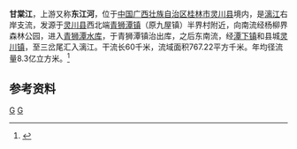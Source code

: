 {{Infobox River
  | river_name      = 甘棠江
  | image_name      =Lingchuan, Guilin, Guangxi, China - panoramio (13).jpg
  | image_size      = 300px
  | caption         = 
  | origin          = [[广西壮族自治区|广西壮族自治区]][[灵川县|灵川县]][[青狮潭镇|青狮潭镇]]半界村
  | mouth           = 广西壮族自治区灵川县[[灵川镇_(灵川县)|灵川镇]]三岔尾{{coord|25|21|35|N|110|20|17|E}}
  | basin_countries = 广西灵川县
  | length          = 60 km
  | elevation       = 
  | mouth_elevation = 
  | discharge       = 
  | watershed       = 767.22 km<sup>2</sup>
}}
'''甘棠江'''，上游又称'''东江河'''，位于[[中国|中国]][[广西壮族自治区|广西壮族自治区]][[桂林市|桂林市]][[灵川县|灵川县]]境内，是[[漓江|漓江]]右岸支流，发源于[[灵川县|灵川县]]西北端[[青狮潭镇|青狮潭镇]]（原九屋镇）半界村附近，向南流经杨柳界森林公园，进入[[青狮潭水库|青狮潭水库]]，于青狮潭镇治出库，之后东南流，经[[潭下镇_(灵川县)|潭下镇]]和县城[[灵川镇_(灵川县)|灵川镇]]，至三岔尾汇入漓江。干流长60千米，流域面积767.22平方千米。年均径流量8.3亿立方米。<ref name="中国河湖大典">{{cite book zh |author=《[[中国河湖大典|中国河湖大典]]》编纂委员会 |title=《中国河湖大典·珠江卷》 |format=M |edition=1 |location=北京 |publisher=中国水利水电出版社 |date=2013年1月 |pages=191页 |id= ISBN 978-7-5170-0561-2}}</ref>

==参考资料==
{{reflist}}
{{珠江水系}}
[[Category:桂江水系|G]]
[[Category:广西河流|G]]